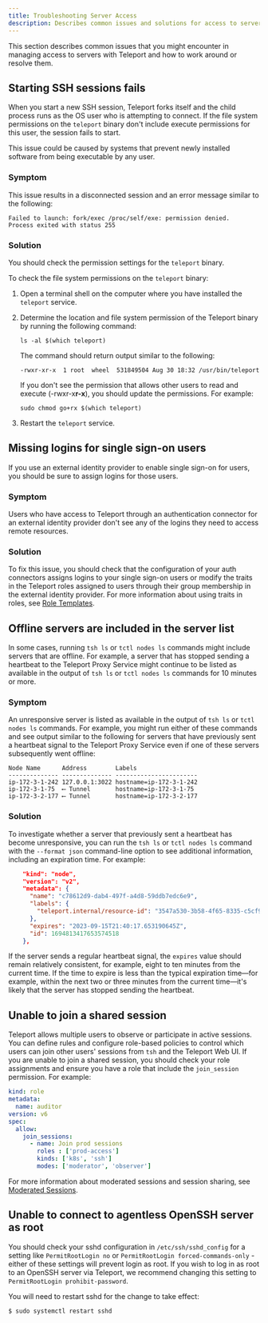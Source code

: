 ```yaml
---
title: Troubleshooting Server Access
description: Describes common issues and solutions for access to servers.
---
```


This section describes common issues that you might encounter in managing access to servers
with Teleport and how to work around or resolve them.

## Starting SSH sessions fails

When you start a new SSH session, Teleport forks itself and the child process
runs as the OS user who is attempting to connect. If the file system permissions
on the `teleport` binary don't include execute permissions for this user, the
session fails to start.

This issue could be caused by systems that prevent newly installed software from
being executable by any user.

### Symptom

This issue results in a disconnected session and an error message similar to the following:

```text
Failed to launch: fork/exec /proc/self/exe: permission denied.
Process exited with status 255
```

### Solution

You should check the permission settings for the `teleport` binary. 

To check the file system permissions on the `teleport` binary:

1. Open a terminal shell on the computer where you have installed the `teleport` service.

1. Determine the location and file system permission of the Teleport binary by running the following command:
   
   ```code
   ls -al $(which teleport)
   ```

   The command should return output similar to the following:
   
   ```text
   -rwxr-xr-x  1 root  wheel  531849504 Aug 30 18:32 /usr/bin/teleport
   ```
   
   If you don't see the permission that allows other users to read and execute (-rwxr-x**r-x**), 
   you should update the permissions. For example:

   ```code
   sudo chmod go+rx $(which teleport)
   ```
   
1. Restart the `teleport` service.

## Missing logins for single sign-on users

If you use an external identity provider to enable single sign-on for users, you should be sure
to assign logins for those users.

### Symptom

Users who have access to Teleport through an authentication connector for an external identity
provider don't see any of the logins they need to access remote resources.

### Solution

To fix this issue, you should check that the configuration of your auth connectors assigns logins to 
your single sign-on users or modify the traits in the Teleport roles assigned to users through their 
group membership in the external identity provider.
For more information about using traits in roles, see [Role Templates](../access-controls/guides/role-templates.mdx).

## Offline servers are included in the server list

In some cases,  running `tsh ls` or `tctl nodes ls` commands might include servers that are offline.
For example, a server that has stopped sending a heartbeat to the Teleport Proxy Service
might continue to be listed as available in the output of `tsh ls` or `tctl nodes ls` commands for
10 minutes or more.

### Symptom

An unresponsive server is listed as available in the output of `tsh ls` or `tctl nodes ls` commands.
For example, you might run either of these commands and see output similar to the following for
servers that have previously sent a heartbeat signal to the Teleport Proxy Service even if
one of these servers subsequently went offline:

```
Node Name      Address        Labels                  
-------------- -------------- ----------------------- 
ip-172-3-1-242 127.0.0.1:3022 hostname=ip-172-3-1-242 
ip-172-3-1-75  ⟵ Tunnel       hostname=ip-172-3-1-75  
ip-172-3-2-177 ⟵ Tunnel       hostname=ip-172-3-2-177
```

### Solution

To investigate whether a server that previously sent a heartbeat has become unresponsive, you can run the 
`tsh ls` or `tctl nodes ls` command with the `--format json` command-line option to see additional 
information, including an expiration time. For example:

```json
    "kind": "node",
    "version": "v2",
    "metadata": {
      "name": "c78612d9-dab4-497f-a4d8-59ddb7edc6e9",
      "labels": {
        "teleport.internal/resource-id": "3547a530-3b58-4f65-8335-c5cf99c7b374"
      },
      "expires": "2023-09-15T21:40:17.653190645Z",
      "id": 1694813417653574518
    },
```

If the server sends a regular heartbeat signal, the `expires` value should remain relatively consistent, 
for example, eight to ten minutes from the current time. If the time to expire is less than the typical 
expiration time—for example, within the next two or three minutes from the current time—it's likely that 
the server has stopped sending the heartbeat.

## Unable to join a shared session

Teleport allows multiple users to observe or participate in active sessions. You can define rules and 
configure role-based policies to control which users can join other users' sessions from `tsh` and the 
Teleport Web UI. If you are unable to join a shared session, you should check your role assignments 
and ensure you have a role that include the `join_session` permission.
For example:

```yaml
kind: role
metadata:
  name: auditor
version: v6
spec:
  allow:
    join_sessions:
      - name: Join prod sessions
        roles : ['prod-access']
        kinds: ['k8s', 'ssh']
        modes: ['moderator', 'observer']
```

For more information about moderated sessions and session sharing, see 
[Moderated Sessions](../access-controls/guides/moderated-sessions.mdx).

## Unable to connect to agentless OpenSSH server as root

You should check your sshd configuration in `/etc/ssh/sshd_config` for a setting like
`PermitRootLogin no` or `PermitRootLogin forced-commands-only` - either of these
settings will prevent login as root. 
If you wish to log in as root to an OpenSSH server via Teleport, we recommend
changing this setting to `PermitRootLogin prohibit-password`.

You will need to restart sshd for the change to take effect:
```code
$ sudo systemctl restart sshd
```
